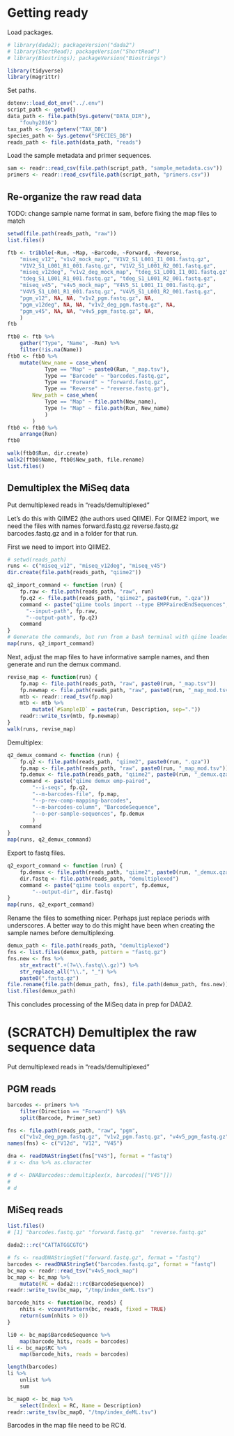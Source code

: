 
# Getting ready

Load packages.
```r
# library(dada2); packageVersion("dada2")
# library(ShortRead); packageVersion("ShortRead")
# library(Biostrings); packageVersion("Biostrings")

library(tidyverse)
library(magrittr)
```
Set paths.
```r
dotenv::load_dot_env("../.env")
script_path <- getwd()
data_path <- file.path(Sys.getenv("DATA_DIR"),
    "fouhy2016")
tax_path <- Sys.getenv("TAX_DB")
species_path <- Sys.getenv("SPECIES_DB")
reads_path <- file.path(data_path, "reads")
```
Load the sample metadata and primer sequences.
```r
sam <- readr::read_csv(file.path(script_path, "sample_metadata.csv"))
primers <- readr::read_csv(file.path(script_path, "primers.csv"))
```

## Re-organize the raw read data

TODO: change sample name format in sam, before fixing the map files to match


```r
setwd(file.path(reads_path, "raw"))
list.files()

ftb <- tribble(~Run, ~Map, ~Barcode, ~Forward, ~Reverse,
    "miseq_v12", "v1v2_mock_map", "V1V2_S1_L001_I1_001.fastq.gz",
    "V1V2_S1_L001_R1_001.fastq.gz", "V1V2_S1_L001_R2_001.fastq.gz",
    "miseq_v12deg", "v1v2_deg_mock_map", "tdeg_S1_L001_I1_001.fastq.gz", 
    "tdeg_S1_L001_R1_001.fastq.gz", "tdeg_S1_L001_R2_001.fastq.gz",
    "miseq_v45", "v4v5_mock_map", "V4V5_S1_L001_I1_001.fastq.gz",
    "V4V5_S1_L001_R1_001.fastq.gz", "V4V5_S1_L001_R2_001.fastq.gz",
    "pgm_v12", NA, NA, "v1v2_pgm.fastq.gz", NA,
    "pgm_v12deg", NA, NA, "v1v2_deg_pgm.fastq.gz", NA,
    "pgm_v45", NA, NA, "v4v5_pgm_fastq.gz", NA,
    )
ftb

ftb0 <- ftb %>%
    gather("Type", "Name", -Run) %>%
    filter(!is.na(Name))
ftb0 <- ftb0 %>%
    mutate(New_name = case_when(
            Type == "Map" ~ paste0(Run, "_map.tsv"),
            Type == "Barcode" ~ "barcodes.fastq.gz",
            Type == "Forward" ~ "forward.fastq.gz",
            Type == "Reverse" ~ "reverse.fastq.gz"),
        New_path = case_when(
            Type == "Map" ~ file.path(New_name),
            Type != "Map" ~ file.path(Run, New_name)
            )
        )
ftb0 <- ftb0 %>%
    arrange(Run)
ftb0

walk(ftb0$Run, dir.create)
walk2(ftb0$Name, ftb0$New_path, file.rename)
list.files()
```


## Demultiplex the MiSeq data

<!-- https://docs.qiime2.org/2018.6/tutorials/importing/ -->
<!-- https://docs.qiime2.org/2018.6/tutorials/exporting/ -->
<!-- https://docs.qiime2.org/2018.6/plugins/available/demux/emp-paired/ -->

Put demultiplexed reads in "reads/demultiplexed"

Let's do this with QIIME2 (the authors used QIIME). For QIIME2 import, we need
the files with names forward.fastq.gz reverse.fastq.gz barcodes.fastq.gz and in
a folder for that run.

First we need to import into QIIME2.
```r
# setwd(reads_path)
runs <- c("miseq_v12", "miseq_v12deg", "miseq_v45")
dir.create(file.path(reads_path, "qiime2"))

q2_import_command <- function (run) {
    fp.raw <- file.path(reads_path, "raw", run) 
    fp.q2 <- file.path(reads_path, "qiime2", paste0(run, ".qza"))
    command <- paste("qiime tools import --type EMPPairedEndSequences",
      "--input-path", fp.raw,
      "--output-path", fp.q2)
    command
}
# Generate the commands, but run from a bash terminal with qiime loaded.
map(runs, q2_import_command)
```

Next, adjust the map files to have informative sample names, and then generate
and run the demux command.

```r
revise_map <- function(run) {
    fp.map <- file.path(reads_path, "raw", paste0(run, "_map.tsv"))
    fp.newmap <- file.path(reads_path, "raw", paste0(run, "_map_mod.tsv"))
    mtb <- readr::read_tsv(fp.map)
    mtb <- mtb %>% 
        mutate(`#SampleID` = paste(run, Description, sep="."))
    readr::write_tsv(mtb, fp.newmap)
}
walk(runs, revise_map)
```

Demultiplex: 
```r
q2_demux_command <- function (run) {
    fp.q2 <- file.path(reads_path, "qiime2", paste0(run, ".qza"))
    fp.map <- file.path(reads_path, "raw", paste0(run, "_map_mod.tsv"))
    fp.demux <- file.path(reads_path, "qiime2", paste0(run, "_demux.qza"))
    command <- paste("qiime demux emp-paired",
        "--i-seqs", fp.q2,
        "--m-barcodes-file", fp.map,
        "--p-rev-comp-mapping-barcodes",
        "--m-barcodes-column", "BarcodeSequence",
        "--o-per-sample-sequences", fp.demux
        )
    command
}
map(runs, q2_demux_command)
```

Export to fastq files.
```r
q2_export_command <- function (run) {
    fp.demux <- file.path(reads_path, "qiime2", paste0(run, "_demux.qza"))
    dir.fastq <- file.path(reads_path, "demultiplexed")
    command <- paste("qiime tools export", fp.demux, 
        "--output-dir", dir.fastq)
}
map(runs, q2_export_command)
```

Rename the files to something nicer. Perhaps just replace periods with
underscores. A better way to do this might have been when creating
the sample names before demultiplexing.
```r
demux_path <- file.path(reads_path, "demultiplexed")
fns <- list.files(demux_path, pattern = "fastq.gz")
fns.new <- fns %>%
    str_extract(".+(?=\\.fastq\\.gz)") %>%
    str_replace_all("\\.", "_") %>%
    paste0(".fastq.gz")
file.rename(file.path(demux_path, fns), file.path(demux_path, fns.new))
list.files(demux_path)
```

This concludes processing of the MiSeq data in prep for DADA2.

# (SCRATCH) Demultiplex the raw sequence data 

Put demultiplexed reads in "reads/demultiplexed"

## PGM reads

```r
barcodes <- primers %>%
    filter(Direction == "Forward") %$%
    split(Barcode, Primer_set)

fns <- file.path(reads_path, "raw", "pgm", 
    c("v1v2_deg_pgm.fastq.gz", "v1v2_pgm.fastq.gz", "v4v5_pgm_fastq.gz"))
names(fns) <- c("V12d", "V12", "V45")

dna <- readDNAStringSet(fns["V45"], format = "fastq")
# x <- dna %>% as.character

# d <- DNABarcodes::demultiplex(x, barcodes[["V45"]])
#
# d

```

## MiSeq reads

```r
list.files()
# [1] "barcodes.fastq.gz" "forward.fastq.gz"  "reverse.fastq.gz" 

dada2:::rc("CATTATGGCGTG")

# fs <- readDNAStringSet("forward.fastq.gz", format = "fastq")
barcodes <- readDNAStringSet("barcodes.fastq.gz", format = "fastq")
bc_map <- readr::read_tsv("v4v5_mock_map")
bc_map <- bc_map %>%
    mutate(RC = dada2:::rc(BarcodeSequence))
readr::write_tsv(bc_map, "/tmp/index_deML.tsv")

barcode_hits <- function(bc, reads) {
    nhits <- vcountPattern(bc, reads, fixed = TRUE)
    return(sum(nhits > 0))
}

li0 <- bc_map$BarcodeSequence %>%
    map(barcode_hits, reads = barcodes)
li <- bc_map$RC %>%
    map(barcode_hits, reads = barcodes)

length(barcodes)
li %>%
    unlist %>%
    sum

bc_map0 <- bc_map %>%
    select(Index1 = RC, Name = Description)
readr::write_tsv(bc_map0, "/tmp/index_deML.tsv")
```

Barcodes in the map file need to be RC'd.



```r
```

```r
```

```r
```

```r
```

```r
```

